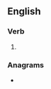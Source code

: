 ==English==

===Verb===
{{head|en|verb form}}

# {{en-past of|frail}}

===Anagrams===
* {{anagrams|en|a=adefilr|flaired}}